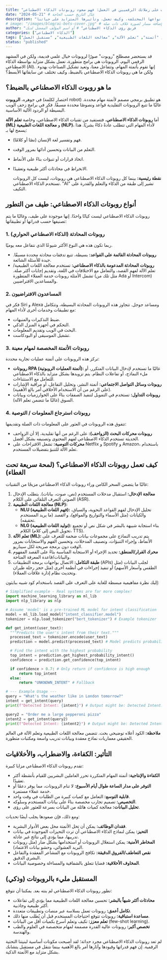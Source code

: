 ```yaml
---
title: "تعرف على زملائك الرقميين في العمل: فهم صعود روبوتات الذكاء الاصطناعي"
date: "2024-05-21" # عدّل التاريخ حسب الحاجة
description: "من محادثات خدمة العملاء إلى تحليل البيانات المعقد، روبوتات الذكاء الاصطناعي موجودة في كل مكان. دعنا نستكشف ما هي، وأنواعها المختلفة، وكيف تعمل، وتأثيرها المتزايد على حياتنا."
# image: "/images/blog/ai-bots-cover.jpg" # اختياري: قم بإلغاء التعليق وإضافة مسار لصورة غلاف ذات صلة
author: "فريق رؤى الذكاء الاصطناعي" # أو اسم المؤلف المفضل لديك
categories: ["الذكاء الاصطناعي"]
tags: ["الذكاء الاصطناعي", "روبوتات", "روبوتات المحادثة", "أتمتة", "تعلم الآلة", "معالجة اللغات الطبيعية", "مستقبل العمل"]
status: "published"
---
```


قد يستحضر مصطلح "روبوت" صورًا لروبوتات خيال علمي قديمة، ولكن في المشهد الرقمي اليوم، الروبوتات هي برامج متطورة، تعمل بشكل متزايد بواسطة الذكاء الاصطناعي (AI). إنها تقوم بأتمتة المهام، وتتفاعل معنا، وتعيد تشكيل الصناعات بهدوء. ولكن ما هي روبوتات الذكاء الاصطناعي بالضبط، وكيف تختلف عن سابقاتها الأبسط؟

## ما هو روبوت الذكاء الاصطناعي بالضبط؟

في جوهره، **الروبوت** (اختصار لكلمة robot) هو تطبيق برمجي مصمم لأتمتة مهام محددة. غالبًا ما تتبع الروبوتات التقليدية قواعد ونصوصًا محددة مسبقًا. فكر في برامج زحف الويب البسيطة أو الردود الآلية الأساسية.

أما **روبوتات الذكاء الاصطناعي**، فتستفيد من تقنيات الذكاء الاصطناعي، وخاصة **تعلم الآلة (ML)** و **معالجة اللغات الطبيعية (NLP)**، لأداء المهام التي تتطلب عادةً ذكاءً بشريًا. هذا يسمح لها بـ:

*   فهم وتفسير لغة الإنسان (نصًا أو كلامًا).
*   التعلم من البيانات وتحسين أدائها بمرور الوقت.
*   اتخاذ قرارات أو تنبؤات بناءً على الأنماط.
*   الانخراط في محادثات أكثر طبيعية وتعقيدًا.

    **نقطة رئيسية:** بينما كل روبوتات الذكاء الاصطناعي هي روبوتات، ليست كل الروبوتات تستخدم الذكاء الاصطناعي. "AI" تشير إلى طبقة من الذكاء والتعلم والقدرة على التكيف.

## أنواع روبوتات الذكاء الاصطناعي: طيف من التطور

روبوتات الذكاء الاصطناعي ليست كيانًا واحدًا. إنها موجودة على طيف، وغالبًا ما يتم تصنيفها حسب قدراتها أو تطبيقاتها:

### 1. روبوتات المحادثة (الذكاء الاصطناعي الحواري)

ربما تكون هذه هي النوع الأكثر شيوعًا الذي نتفاعل معه يوميًا.
*   **روبوتات المحادثة القائمة على القواعد:** بسيطة، تتبع تدفقات محادثة محددة مسبقًا. جيدة للأسئلة الشائعة.
*   **روبوتات المحادثة المدعومة بالذكاء الاصطناعي:** تستخدم معالجة اللغات الطبيعية/تعلم الآلة لفهم القصد، والتعامل مع الاختلافات في اللغة، وتقديم إجابات أكثر صلة. تشمل الأمثلة روبوتات خدمة العملاء المتطورة (مثل تلك من Ada أو Intercom) والمساعدين الافتراضيين.

### 2. المساعدون الافتراضيون

فكر في Siri و Alexa ومساعد جوجل. تتجاوز هذه الروبوتات المحادثة البسيطة، وتتكامل مع تطبيقات وخدمات أخرى لأداء المهام:
*   ضبط التذكيرات والمنبهات.
*   التحكم في أجهزة المنزل الذكي.
*   البحث في الويب وتقديم المعلومات.
*   تشغيل الموسيقى أو البودكاست.

### 3. روبوتات الأتمتة المخصصة لمهام معينة

تركز هذه الروبوتات على أتمتة عمليات تجارية محددة:
*   **روبوتات RPA (أتمتة العمليات الروبوتية):** غالبًا ما تستخدم لإدخال البيانات المتكرر، أو ملء النماذج، أو تفاعلات النظام. يتم تزويدها بشكل متزايد بالذكاء الاصطناعي للتعامل مع الاستثناءات.
*   **روبوتات وسائل التواصل الاجتماعي:** أتمتة النشر، وتحليل التفاعل، أو مراقبة الإشارات (على الرغم من أن الاستخدام الأخلاقي أمر بالغ الأهمية).
*   **روبوتات التداول:** تستخدم في التمويل لتنفيذ الصفقات بناءً
على الخوارزميات وبيانات السوق (غالبًا ما تتضمن تعلم الآلة).

### 4. روبوتات استرجاع المعلومات / التوصية

تتفوق هذه الروبوتات في العثور على المعلومات ذات الصلة وتقديمها:
*   **روبوتات محركات البحث (الزواحف):** على الرغم من أنها تقليدية، إلا أن الزواحف الحديثة تستخدم الذكاء الاصطناعي لفهم المحتوى وتصنيفه بشكل أفضل.
*   **محركات التوصية:** تشغل الاقتراحات على Netflix و Spotify و Amazon، باستخدام تعلم الآلة للتنبؤ بتفضيلات المستخدم.

## كيف تعمل روبوتات الذكاء الاصطناعي؟ (لمحة سريعة تحت الغطاء)

غالبًا ما يتضمن السحر الكامن وراء روبوتات الذكاء الاصطناعي مزيجًا من التقنيات:

1.  **معالجة الإدخال:** استقبال مدخلات المستخدم (نص، صوت، بيانات). يتطلب الإدخال الصوتي التعرف التلقائي على الكلام (ASR).
2.  **معالجة اللغات الطبيعية (NLP):**
    *   **NLU (فهم اللغات الطبيعية):** تحليل الإدخال لفهم القواعد النحوية، والسياق، والكيانات (مثل الأسماء والتواريخ والمواقع)، و *القصد* (ما يريد المستخدم تحقيقه).
    *   **NLG (توليد اللغات الطبيعية):** بناء استجابة شبيهة بالبشر في شكل نص أو تجميع الكلام (تحويل النص إلى كلام، TTS).
3.  **تعلم الآلة (ML):** يتم تدريب النماذج على مجموعات بيانات ضخمة للتعرف على الأنماط، وإجراء التنبؤات، وتصنيف المدخلات، وتحسين الفهم والاستجابات بمرور الوقت دون برمجة صريحة لكل سيناريو.
4.  **محرك القرار/المنطق:** تحديد الإجراء أو الاستجابة المناسبة بناءً على القصد المفهوم والبيانات/قاعدة المعرفة المتاحة.
5.  **طبقة التكامل:** الاتصال بواجهات برمجة التطبيقات (APIs) لجلب البيانات (مثل الطقس وأسعار الأسهم) أو تنفيذ إجراءات في أنظمة أخرى (مثل حجز رحلة طيران وتحديث نظام إدارة علاقات العملاء).

إليك نظرة مفاهيمية مبسطة للغاية على التعرف على القصد باستخدام كود شبيه ببايثون:

```python title="conceptual_intent_recognizer.py"
# Simplified example - Real systems are far more complex!
import machine_learning_library as ml_lib
import nlp_library as nlp

# Assume 'model' is a pre-trained ML model for intent classification
model = ml_lib.load_model("intent_classifier.model")
tokenizer = nlp.load_tokenizer("bert_tokenizer") # Example tokenizer

def get_intent(user_text):
  """Predicts the user's intent from their text."""
  processed_text = tokenizer.encode(user_text)
  prediction = model.predict(processed_text) # Model predicts probabilities for each intent

  # Find the intent with the highest probability
  top_intent = prediction.get_highest_probability_intent()
  confidence = prediction.get_confidence(top_intent)

  if confidence > 0.7: # Only return if confidence is high enough
      return top_intent
  else:
      return "UNKNOWN_INTENT" # Fallback

# --- Example Usage ---
query = "What's the weather like in London tomorrow?"
intent = get_intent(query)
print(f"Detected Intent: {intent}") # Output might be: Detected Intent: GET_WEATHER

query2 = "Order me a large pepperoni pizza"
intent2 = get_intent(query2)
print(f"Detected Intent: {intent2}") # Output might be: Detected Intent: ORDER_PIZZA
```

  **ملاحظة:** الكود أعلاه توضيحي بحت. تتضمن معالجة اللغات الطبيعية وتعلم الآلة في العالم الحقيقي معماريات نماذج معقدة وبيانات تدريب واسعة ومكتبات متطورة.

## التأثير: الكفاءة، والاضطراب، والأخلاقيات

تقدم روبوتات الذكاء الاصطناعي مزايا كبيرة:

*   **الكفاءة والإنتاجية:** أتمتة المهام المتكررة تحرر العاملين البشريين للقيام بأنشطة أكثر تعقيدًا.
*   **التوفر على مدار الساعة طوال أيام الأسبوع:** لا تنام الروبوتات، مما يوفر دعمًا أو خدمة عملاء مستمرة.
*   **قابلية التوسع:** التعامل مع كميات كبيرة من الطلبات في وقت واحد.
*   **التخصيص:** تصميم تجارب مخصصة بناءً على بيانات المستخدم وسلوكه.
*   **تحليل البيانات:** معالجة كميات هائلة من البيانات بسرعة للعثور على رؤى.

ومع ذلك، فإن صعودها يجلب أيضًا تحديات:

*   **فقدان الوظائف:** يمكن أن تحل الأتمتة محل بعض الأدوار البشرية.
*   **التحيز:** يمكن لنماذج الذكاء الاصطناعي أن ترث التحيزات الموجودة في بيانات تدريبها، مما يؤدي إلى نتائج غير عادلة.
*   **المخاطر الأمنية:** يمكن استغلال الروبوتات أو استخدامها بشكل ضار (مثل روبوتات البريد العشوائي، وحشو بيانات الاعتماد).
*   **نقص التعاطف/الفروق الدقيقة:** تكافح الروبوتات مع المشاعر المعقدة والتفاعل البشري الدقيق.
*   **المخاوف الأخلاقية:** قضايا تتعلق بالشفافية والمساءلة وخصوصية البيانات.

## المستقبل مليء بالروبوتات (وذكي)

تطور روبوتات الذكاء الاصطناعي لم ينته بعد. يمكننا أن نتوقع:

*   **محادثات أكثر شبهاً بالبشر:** تحسين معالجة اللغات الطبيعية مما يؤدي إلى تفاعلات أكثر طبيعية وجاذبية.
*   **تكامل أعمق:** روبوتات تعمل بسلاسة عبر منصات وتطبيقات متعددة.
*   **مساعدة استباقية:** روبوتات تتوقع احتياجات المستخدم قبل أن يُطلب منها ذلك.
*   **تعلم معزز:** تكيف وتعلم أسرع بكميات أقل من البيانات (few-shot learning).
*   **تخصص أكبر:** روبوتات عالية القدرة مصممة لمهام متخصصة في العلوم والطب والهندسة.

لم تعد روبوتات الذكاء الاصطناعي مجرد حداثة؛ لقد أصبحت مكونات أساسية لبنيتنا التحتية الرقمية. إن فهم قدراتها وقيودها وآثارها أمر بالغ الأهمية بينما نتنقل في مستقبل يتشابك بشكل متزايد مع الأتمتة الذكية.